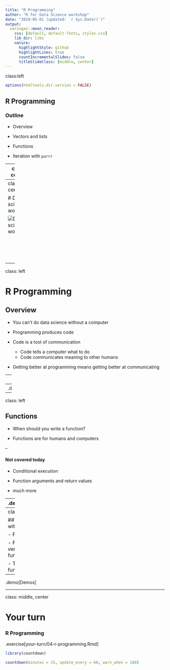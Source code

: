 ```yaml
---
title: "R Programming"
author: "R for Data Science workshop"
date: "2019-05-01 (updated: `r Sys.Date()`)"
output:
  xaringan::moon_reader:
    css: [default, default-fonts, styles.css]
    lib_dir: libs
    nature:
      highlightStyle: github
      highlightLines: true
      countIncrementalSlides: false
      titleSlideClass: [middle, center]
---
```

class:left

```r
options(htmltools.dir.version = FALSE)
```

## R Programming

### Outline

- Overview

- Vectors and lists

- Functions

- Iteration with `purrr`

---
class: center

# Data science workflow

![Data science workflow](assets/data-science.png)

<br/>
<br/>
<br/>
<br/>
<p style="font-size: x-small">
Image source: <a href="http://r4ds.had.co.nz/">R for Data Science</a> by Hadley Wickham & Garrett Grolemund.
</p>

---
class: center

# Data science workflow

![Data science workflow](assets/data-science-program.png)

<br/>
<br/>
<br/>
<br/>
<p style="font-size: x-small">
Image source: <a href="http://r4ds.had.co.nz/">R for Data Science</a> by Hadley Wickham & Garrett Grolemund.
</p>

---
class: left

# R Programming

## Overview

- You can't do data science without a computer

- Programming produces code

- Code is a tool of communication
  - Code tells a computer what to do
  - Code communicates meaning to other humans

- Getting better at programming means getting better at communicating

---
class: left

## Vectors and lists

- Atomic vectors (logical, numeric, character)

- Lists

- Using vectors and lists

- Attributes

- Augmented vectors (factors, dates, datetimes, tibbles)

--
.demo[Demos]

---
class: left

## Functions

- When should you write a function?

- Functions are for humans and computers

--

#### Not covered today

- Conditional execution

- Function arguments and return values

- much more

--
.demo[Demos]

---
class: left

## Iteration with `purrr`

- For loops

- For loops versus functionals

- The map functions

--
.demo[Demos]

---
class: middle, center

# Your turn

### R Programming

.exercise[your-turn/04-r-programming.Rmd]

```r
library(countdown)

countdown(minutes = 15, update_every = 60, warn_when = 180)
```
